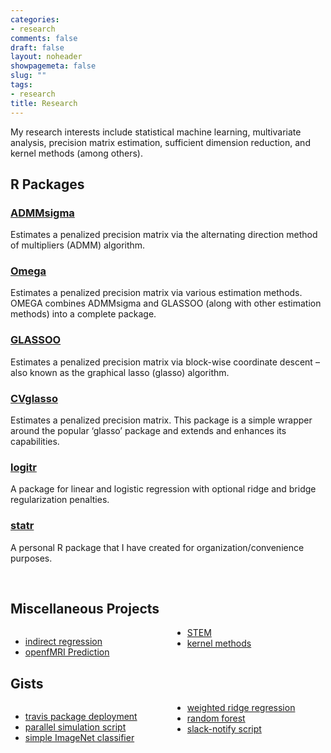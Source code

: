 ```yaml
---
categories:
- research
comments: false
draft: false
layout: noheader
showpagemeta: false
slug: ""
tags:
- research
title: Research
---
```


My research interests include statistical machine learning, multivariate analysis, precision matrix estimation, sufficient dimension reduction, and kernel methods (among others).

## R Packages

### [ADMMsigma](https://mgallow.github.io/ADMMsigma/)

Estimates a penalized precision matrix via the alternating direction method of multipliers (ADMM) algorithm.

### [Omega](https://mgallow.github.io/Omega/)

Estimates a penalized precision matrix via various estimation methods. OMEGA combines ADMMsigma and GLASSOO (along with other estimation methods) into a complete package.

### [GLASSOO](https://mgallow.github.io/GLASSOO/)

Estimates a penalized precision matrix via block-wise coordinate descent -- also known as the graphical lasso (glasso) algorithm.

### [CVglasso](https://mgallow.github.io/CVglasso/)

Estimates a penalized precision matrix. This package is a simple wrapper around the popular 'glasso' package and extends and enhances its capabilities.

### [logitr](https://mgallow.github.io/logitr/)

A package for linear and logistic regression with optional ridge and bridge regularization penalties.

### [statr](https://mgallow.github.io/statr/)

A personal R package that I have created for organization/convenience purposes.

<br>

## Miscellaneous Projects

<style>
  .col2 {
    columns: 2 200px;         /* number of columns and width in pixels*/
    -webkit-columns: 2 200px; /* chrome, safari */
    -moz-columns: 2 200px;    /* firefox */
  }
</style>


<div class="col2">
- [indirect regression](images/Indirect.pdf)
- [openfMRI Prediction](images/Openfmri_Voxel_Activity_Prediction.pdf)
- [STEM](images/Poster.pdf)
- [kernel methods](images/kernel.pdf)
</div>


## Gists

<div class="col2">
- [travis package deployment](https://gist.github.com/MGallow/9759b2659b175233245c102e2b921231)
- [parallel simulation script](https://gist.github.com/MGallow/11797e416bbc130810da0b44d3a27cee)
- [simple ImageNet classifier](https://gist.github.com/MGallow/f51fa54a1c57896293b5e89a7a945dab)
- [weighted ridge regression](https://gist.github.com/MGallow/6f2763e9a36bb200a3cb4b264d144dae)
- [random forest](https://gist.github.com/MGallow/e91d35bd4994b08f6dc8508015b04861)
- [slack-notify script](https://gist.github.com/MGallow/488f7df288701ad8bef7cf0a8f8b71ae)
</div>
